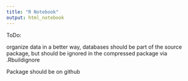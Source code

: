 ```yaml
---
title: "R Notebook"
output: html_notebook
---
```


ToDo:

organize data in a better way, databases should be part of the source package, but should
be ignored in the compressed package via .Rbuildignore

Package should be on github
